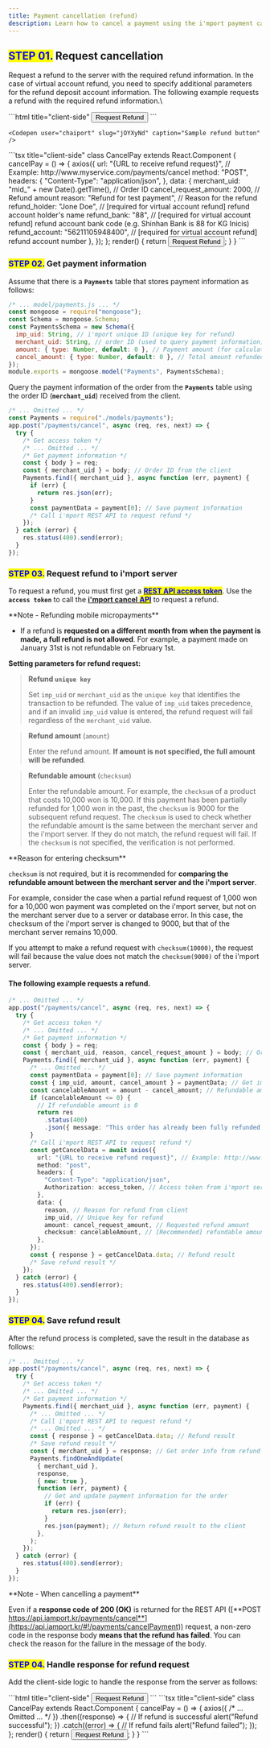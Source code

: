 ```yaml
---
title: Payment cancellation (refund)
description: Learn how to cancel a payment using the i'mport payment cancel API.
---
```



## <mark style="color:blue;">**STEP 01.**</mark> Request cancellation

Request a refund to the server with the required refund information. In the case of virtual account
refund, you need to specify additional parameters for the refund deposit account information. The
following example requests a refund with the required refund information.\\

<Tabs>
  <Tab title="HTML">
    ```html title="client-side"
    <button onclick="cancelPay()">Request Refund</button>
    <script
      src="https://code.jquery.com/jquery-3.3.1.min.js"
      integrity="sha256-FgpCb/KJQlLNfOu91ta32o/NMZxltwRo8QtmkMRdAu8="
      crossorigin="anonymous"
    ></script>
    <!-- jQuery CDN --->
    <script>
      function cancelPay() {
        jQuery.ajax({
          "url": "{URL to receive refund request}", // Example: http://www.myservice.com/payments/cancel
          "type": "POST",
          "contentType": "application/json",
          "data": JSON.stringify({
            "merchant_uid": "{Order ID}", // Example: ORD20180131-0000011
                "cancel_request_amount": 2000, // Refund amount
                "reason": "Testing payment refund" // Reason for the refund
                "refund_holder": "Jone Doe", // [required for virtual account refund] refund account holder's name
                "refund_bank": "88" // [required for virtual account refund] refund account bank code (e.g. Shinhan Bank is 88 for KG Inicis)
                "refund_account": "56211105948400" // [required for virtual account refund] refund account number
          }),
          "dataType": "json"
        });
      }
    </script>
    ```

    <Codepen user="chaiport" slug="jOYXyNd" caption="Sample refund button" />
  </Tab>

  <Tab title="React.js">
    ```tsx title="client-side"
    class CancelPay extends React.Component {
      cancelPay = () => {
        axios({
          url: "{URL to receive refund request}", // Example: http://www.myservice.com/payments/cancel
          method: "POST",
          headers: {
            "Content-Type": "application/json",
          },
          data: {
            merchant_uid: "mid_" + new Date().getTime(), // Order ID
            cancel_request_amount: 2000, // Refund amount
            reason: "Refund for test payment", // Reason for the refund
            refund_holder: "Jone Doe", // [required for virtual account refund] refund account holder's name
            refund_bank: "88", // [required for virtual account refund] refund account bank code (e.g. Shinhan Bank is 88 for KG Inicis)
            refund_account: "56211105948400", // [required for virtual account refund] refund account number
          },
        });
      };
      render() {
        return <button onClick={this.cancelPay}>Request Refund</button>;
      }
    }
    ```
  </Tab>
</Tabs>

### <mark style="color:blue;">**STEP 02.**</mark> Get payment information

Assume that there is a **`Payments`** table that stores payment information as follows:

```js title="server-side"
/* ... model/payments.js ... */
const mongoose = require("mongoose");
const Schema = mongoose.Schema;
const PaymentsSchema = new Schema({
  imp_uid: String, // i'mport unique ID (unique key for refund)
  merchant_uid: String, // order ID (used to query payment information)
  amount: { type: Number, default: 0 }, // Payment amount (for calculating refundable amount)
  cancel_amount: { type: Number, default: 0 }, // Total amount refunded (for calculating refundable amount)
});
module.exports = mongoose.model("Payments", PaymentsSchema);
```

Query the payment information of the order from the **`Payments`** table using the order ID (**`merchant_uid`**) received from the client.

```js title="server-side"
/* ... Omitted ... */
const Payments = require("./models/payments");
app.post("/payments/cancel", async (req, res, next) => {
  try {
    /* Get access token */
    /* ... Omitted ... */
    /* Get payment information */
    const { body } = req;
    const { merchant_uid } = body; // Order ID from the client
    Payments.find({ merchant_uid }, async function (err, payment) {
      if (err) {
        return res.json(err);
      }
      const paymentData = payment[0]; // Save payment information
      /* Call i'mport REST API to request refund */
    });
  } catch (error) {
    res.status(400).send(error);
  }
});
```

### <mark style="color:blue;">**STEP 03.**</mark> Request refund to i'mport server

To request a refund, you must first get a [<mark style="color:blue;">**REST API access token**</mark>](../../api/rest-api-access-token). Use the **`access token`** to call the [**i'mport cancel** <mark style="color:blue;">**API**</mark>](../../api/payment-api/cancel-payment-api) to request a refund.

<Hint style="info">
  **Note - Refunding mobile micropayments**

  - If a refund is **requested on a different month from when the payment is made, a full refund is not allowed**. For example, a payment made on January 31st is not refundable on February 1st.
</Hint>

**Setting parameters for refund request:**

> **Refund `unique key`**
>
> Set `imp_uid` or `merchant_uid` as the `unique key` that identifies the transaction to be
> refunded. The value of `imp_uid` takes precedence, and if an invalid `imp_uid` value is entered,
> the refund request will fail regardless of the `merchant_uid` value.

> **Refund amount** (`amount`)
>
> Enter the refund amount. **If amount is not specified, the full amount will be refunded**.

> **Refundable amount** (`checksum`)
>
> Enter the refundable amount. For example, the `checksum` of a product that costs 10,000 won is
> 10,000. If this payment has been partially refunded for 1,000 won in the past, the `checksum` is
> 9000 for the subsequent refund request. The `checksum` is used to check whether the refundable
> amount is the same between the merchant server and the i'mport server. If they do not match, the
> refund request will fail. If the `checksum` is not specified, the verification is not performed.

<Hint style="warning">
  **Reason for entering checksum**

  `checksum` is not required, but it is recommended for **comparing the refundable amount between the merchant server and the i'mport server**.

  For example, consider the case when a partial refund request of 1,000 won for a 10,000 won payment was completed on the i'mport server, but not on the merchant server due to a server or database error. In this case, the checksum of the i'mport server is changed to 9000, but that of the merchant server remains 10,000.

  If you attempt to make a refund request with `checksum(10000)`, the request will fail because the value does not match the `checksum(9000)` of the i'mport server.
</Hint>

#### The following example requests a refund.

```ts title="Node.js"
/* ... Omitted ... */
app.post("/payments/cancel", async (req, res, next) => {
  try {
    /* Get access token */
    /* ... Omitted ... */
    /* Get payment information */
    const { body } = req;
    const { merchant_uid, reason, cancel_request_amount } = body; // Order ID from the client, reason for refund, refund amount
    Payments.find({ merchant_uid }, async function (err, payment) {
      /* ... Omitted ... */
      const paymentData = payment[0]; // Save payment information
      const { imp_uid, amount, cancel_amount } = paymentData; // Get imp_uid, amount(paid amount), cancel_amount(total refund amount) from payment information
      const cancelableAmount = amount - cancel_amount; // Refundable amount (= paid amount - total refund amount)
      if (cancelableAmount <= 0) {
        // If refundable amount is 0
        return res
          .status(400)
          .json({ message: "This order has already been fully refunded." });
      }
      /* Call i'mport REST API to request refund */
      const getCancelData = await axios({
        url: "{URL to receive refund request}", // Example: http://www.myservice.com/payments/cancel
        method: "post",
        headers: {
          "Content-Type": "application/json",
          Authorization: access_token, // Access token from i'mport server
        },
        data: {
          reason, // Reason for refund from client
          imp_uid, // Unique key for refund
          amount: cancel_request_amount, // Requested refund amount
          checksum: cancelableAmount, // [Recommended] refundable amount
        },
      });
      const { response } = getCancelData.data; // Refund result
      /* Save refund result */
    });
  } catch (error) {
    res.status(400).send(error);
  }
});
```

### <mark style="color:blue;">**STEP 04.**</mark> Save refund result

After the refund process is completed, save the result in the database as follows:

```ts title="Node.js"
/* ... Omitted ... */
app.post("/payments/cancel", async (req, res, next) => {
  try {
    /* Get access token */
    /* ... Omitted ... */
    /* Get payment information */
    Payments.find({ merchant_uid }, async function (err, payment) {
      /* ... Omitted ... */
      /* Call i'mport REST API to request refund */
      /* ... Omitted ... */
      const { response } = getCancelData.data; // Refund result
      /* Save refund result */
      const { merchant_uid } = response; // Get order info from refund response
      Payments.findOneAndUpdate(
        { merchant_uid },
        response,
        { new: true },
        function (err, payment) {
          // Get and update payment information for the order
          if (err) {
            return res.json(err);
          }
          res.json(payment); // Return refund result to the client
        },
      );
    });
  } catch (error) {
    res.status(400).send(error);
  }
});
```

<Hint style="warning">
  **Note - When cancelling a payment**

  Even if a **response code of 200 (OK)** is returned for the REST API ([**POST https://api.iamport.kr/payments/cancel**](https://api.iamport.kr/#!/payments/cancelPayment)) request, a non-zero code in the response body **means that the refund has failed**. You can check the reason for the failure in the message of the body.
</Hint>

### <mark style="color:blue;">**STEP 04.**</mark> Handle response for refund request

Add the client-side logic to handle the response from the server as follows:

<Tabs>
  <Tab title="HTML">
    ```html title="client-side"
    <button onclick="cancelPay()">Request Refund</button>
    <script
      src="https://code.jquery.com/jquery-3.3.1.min.js"
      integrity="sha256-FgpCb/KJQlLNfOu91ta32o/NMZxltwRo8QtmkMRdAu8="
      crossorigin="anonymous"
    ></script>
    <!-- jQuery CDN --->
    <script>
      function cancelPay() {
        jQuery
          .ajax({
            /* ... Omitted ... */
          })
          .done(function (result) {
            // If refund is successful
            alert("Refund successful");
          })
          .fail(function (error) {
            // If refund fails
            alert("Refund failed");
          });
      }
    </script>
    ```
  </Tab>

  <Tab title="React.js">
    ```tsx title="client-side"
    class CancelPay extends React.Component {
      cancelPay = () => {
        axios({
          /* ... Omitted ... */
        })
          .then((response) => {
            // If refund is successful
            alert("Refund successful");
          })
          .catch((error) => {
            // If refund fails
            alert("Refund failed");
          });
      };
      render() {
        return <button onClick={this.cancelPay}>Request Refund</button>;
      }
    }
    ```
  </Tab>
</Tabs>
